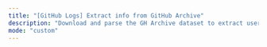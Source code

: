 ```yaml
---
title: "[GitHub Logs] Extract info from GitHub Archive"
description: "Download and parse the GH Archive dataset to extract user and repository information"
mode: "custom"
---
```



<WorkflowPage 
title="[GitHub Logs] Extract info from GitHub Archive"
category="Threat Intelligence"
description="Download and parse the GH Archive dataset to extract user and repository information"
createdOn="12 September, 2023"
author="carlospolop"
workflowUrl="https://editor.staging.trickest.io/preview?workflow_url=https://trickest-public-workflow.s3.eu-central-1.amazonaws.com/410fdd7b-0687-4e91-84f7-ef21cc5b409b.json"
id="410fdd7b-0687-4e91-84f7-ef21cc5b409b"
/>